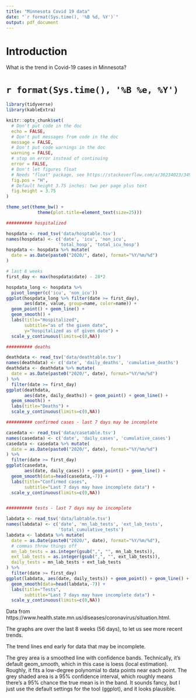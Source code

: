 ```yaml
---
title: "Minnesota Covid 19 data"
date: "`r format(Sys.time(), '%B %d, %Y')`"
output: pdf_document
---
```


# Introduction

What is the trend in Covid-19 cases in Minnesota?

# `r format(Sys.time(), '%B %e, %Y')`

```r
library(tidyverse)
library(kableExtra)

knitr::opts_chunk$set(
  # Don't put code in the doc
  echo = FALSE,
  # Don't put messages from code in the doc
  message = FALSE,
  # Don't put code warnings in the doc
  warning = FALSE,
  # stop on error instead of continuing
  error = FALSE,
  # Don't let figures float
  # Needs "float" package, see https://stackoverflow.com/a/36234023/34935
  fig.pos = "H",
  # Default height 3.75 inches: two per page plus text
  fig.height = 3.75
)

theme_set(theme_bw() +
            theme(plot.title=element_text(size=25)))
```

```r
########## hospitalized

hospdata <- read_tsv('data/hosptable.tsv')
names(hospdata) <- c('date', 'icu', 'non_icu',
                    'total_hosp', 'total_icu_hosp')
hospdata <- hospdata %>% mutate(
  date = as.Date(paste0("2020/", date), format="%Y/%m/%d")
)

# last 8 weeks
first_day <- max(hospdata$date) - 28*2

hospdata_long <- hospdata %>%
  pivot_longer(c('icu', 'non_icu'))
ggplot(hospdata_long %>% filter(date >= first_day),
       aes(date, value, group=name, color=name)) +
  geom_point() + geom_line() +
  geom_smooth() +
  labs(title="Hospitalized",
       subtitle="as of the given date",
       y="hospitalized as of given date") +
  scale_y_continuous(limits=c(0,NA))

########## deaths

deathdata <- read_tsv('data/deathtable.tsv')
names(deathdata) <- c('date', 'daily_deaths', 'cumulative_deaths')
deathdata <- deathdata %>% mutate(
  date = as.Date(paste0("2020/", date), format="%Y/%m/%d")
) %>%
  filter(date >= first_day)
ggplot(deathdata,
       aes(date, daily_deaths)) + geom_point() + geom_line() +
  geom_smooth() +
  labs(title="Deaths") +
  scale_y_continuous(limits=c(0,NA))

########## confirmed cases - last 7 days may be incomplete

casedata <- read_tsv('data/casetable.tsv')
names(casedata) <- c('date', 'daily_cases', 'cumulative_cases')
casedata <- casedata %>% mutate(
  date = as.Date(paste0("2020/", date), format="%Y/%m/%d")
) %>%
  filter(date >= first_day)
ggplot(casedata,
       aes(date, daily_cases)) + geom_point() + geom_line() +
  geom_smooth(data=head(casedata,-7)) +
  labs(title="Confirmed cases",
       subtitle="Last 7 days may have incomplete data") +
  scale_y_continuous(limits=c(0,NA))


########## tests - last 7 days may be incomplete

labdata <- read_tsv('data/labtable.tsv')
names(labdata) <- c('date', 'mn_lab_tests', 'ext_lab_tests',
                    'total_cumulative_tests')
labdata <- labdata %>% mutate(
  date = as.Date(paste0("2020/", date), format="%Y/%m/%d"),
  # commas throw things off
  mn_lab_tests = as.integer(gsub(",", "", mn_lab_tests)),
  ext_lab_tests = as.integer(gsub(",", "", ext_lab_tests)),
  daily_tests = mn_lab_tests + ext_lab_tests
) %>%
  filter(date >= first_day)
ggplot(labdata, aes(date, daily_tests)) + geom_point() + geom_line() +
  geom_smooth(data=head(labdata,-7)) +
  labs(title="Tests",
       subtitle="Last 7 days may have incomplete data") +
  scale_y_continuous(limits=c(0,NA))
```

Data from https://www.health.state.mn.us/diseases/coronavirus/situation.html.

The graphs are over the last 8 weeks (56 days), to let us see more recent trends.

The trend lines end early for data that may be incomplete.

The grey area is a smoothed line with confidence bands.
Technically, it's default geom_smooth, which in this case is loess (local estimation).
Roughly, it fits a low-degree polynomial to data points near each point.
The grey shaded area is a 95% confidence interval, which roughly means there's
a 95% chance the true mean is in the band.
It sounds fancy, but I just use the default settings for the tool (ggplot),
and it looks plausible.
